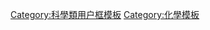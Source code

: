 {{Catnav|頁面分類|人类社会|知識|学科|化學}}
{{catmore|Wikipedia:用戶框/化學}}

[[Category:科學類用户框模板|Category:科學類用户框模板]]
[[Category:化學模板|Category:化學模板]]